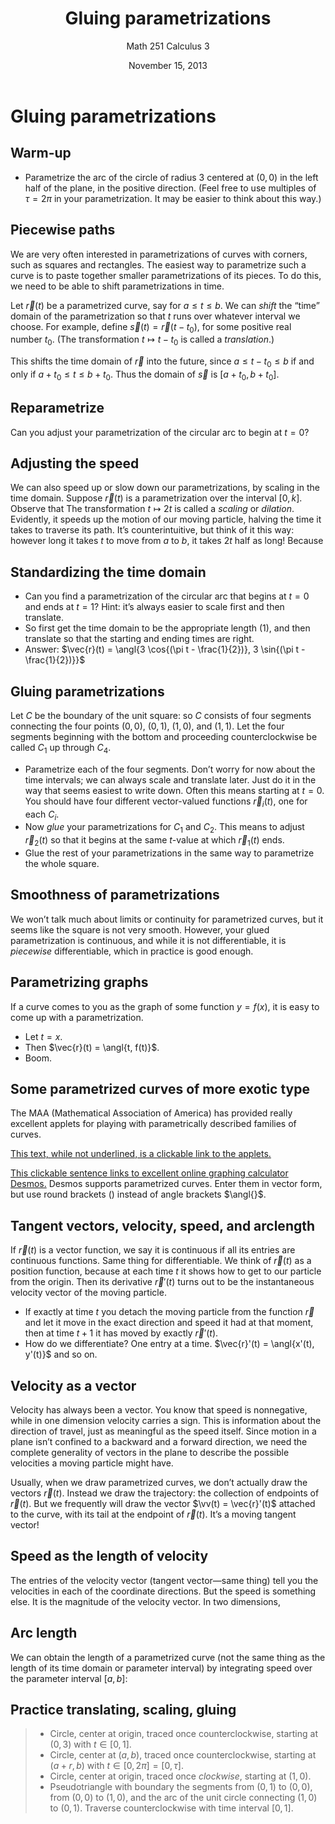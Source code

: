 % Gluing parametrizations
% Math 251 Calculus 3
% November 15, 2013

# Gluing parametrizations

## Warm-up

- Parametrize the arc of the circle of radius $3$ centered at $(0,0)$ in the left half of the plane, in the positive direction. (Feel free to use multiples of $\tau = 2\pi$ in your parametrization. It may be easier to think about this way.)

## Piecewise paths

We are very often interested in parametrizations of curves with corners, such as squares and rectangles. The easiest way to parametrize such a curve is to paste together smaller parametrizations of its pieces. To do this, we need to be able to shift parametrizations in time.

Let $\vec{r}(t)$ be a parametrized curve, say for $a \leq t \leq b$. We can *shift* the "time" domain of the parametrization so that $t$ runs over whatever interval we choose. For example, define $\vec{s}(t) = \vec{r}(t - t_0)$, for some positive real number $t_0$. (The transformation $t \mapsto t - t_0$ is called a *translation*.)

This shifts the time domain of $\vec{r}$ into the future, since $a \leq t - t_0 \leq b$ if and only if $a + t_0 \leq t \leq b + t_0$. Thus the domain of $\vec{s}$ is $[a + t_0, b+t_0]$.

## Reparametrize

Can you adjust your parametrization of the circular arc to begin at $t = 0$? 

## Adjusting the speed

We can also speed up or slow down our parametrizations, by scaling in the time domain. Suppose $\vec{r}(t)$ is a parametrization over the interval $[0, k]$. Observe that 
\begin{equation*}
    0 \leq t \leq k \quad \text{if and only if} \quad 0 \leq 2t \leq 2k.
\end{equation*}
The transformation $t \mapsto 2t$ is called a *scaling* or *dilation*. Evidently, it speeds up the motion of our moving particle, halving the time it takes to traverse its path. It's counterintuitive, but think of it this way: however long it takes $t$ to move from $a$ to $b$, it takes $2t$ half as long! Because
\begin{equation*}
    \frac{b}{2} - \frac{a}{2} = \frac{b-a}{2} = \frac{1}{2}(b-a).
\end{equation*}

## Standardizing the time domain

- Can you find a parametrization of the circular arc that begins at $t = 0$ and ends at $t = 1$? Hint: it's always easier to scale first and then translate. 
- So first get the time domain to be the appropriate length (1), and then translate so that the starting and ending times are right.
- Answer: $\vec{r}(t) = \angl{3 \cos{(\pi t - \frac{1}{2})}, 3 \sin{(\pi t - \frac{1}{2})}}$

## Gluing parametrizations

Let $C$ be the boundary of the unit square: so $C$ consists of four segments connecting the four points $(0,0)$, $(0,1)$, $(1,0)$, and $(1,1)$. Let the four segments beginning with the bottom and proceeding counterclockwise be called $C_1$ up through $C_4$.

- Parametrize each of the four segments. Don't worry for now about the time intervals; we can always scale and translate later. Just do it in the way that seems easiest to write down. Often this means starting at $t = 0$. You should have four different vector-valued functions $\vec{r}_i(t)$, one for each $C_i$.
- Now *glue* your parametrizations for $C_1$ and $C_2$. This means to adjust $\vec{r}_2(t)$ so that it begins at the same $t$-value at which $\vec{r}_1(t)$ ends.
- Glue the rest of your parametrizations in the same way to parametrize the whole square.

## Smoothness of parametrizations

We won't talk much about limits or continuity for parametrized curves, but it seems like the square is not very smooth. However, your glued parametrization is continuous, and while it is not differentiable, it is *piecewise* differentiable, which in practice is good enough.

## Parametrizing graphs

If a curve comes to you as the graph of some function $y = f(x)$, it is easy to come up with a parametrization. 

- Let $t = x$. 
- Then $\vec{r}(t) = \angl{t, f(t)}$. 
- Boom.

## Some parametrized curves of more exotic type

The MAA (Mathematical Association of America) has provided really excellent applets for playing with parametrically described families of curves.

[This text, while not underlined, is a clickable link to the applets.](http://www.maa.org/publications/periodicals/loci/resources/the-beauty-of-parametric-curves-the-applets)

[This clickable sentence links to excellent online graphing calculator Desmos.](http://www.desmos.com) Desmos supports parametrized curves. Enter them in vector form, but use round brackets $()$ instead of angle brackets $\angl{}$.

## Tangent vectors, velocity, speed, and arclength

If $\vec{r}(t)$ is a vector function, we say it is continuous if all its entries are continuous functions. Same thing for differentiable. We think of $\vec{r}(t)$ as a position function, because at each time $t$ it shows how to get to our particle from the origin. Then its derivative $\vec{r}'(t)$ turns out to be the instantaneous velocity vector of the moving particle.

- If exactly at time $t$ you detach the moving particle from the function $\vec{r}$ and let it move in the exact direction and speed it had at that moment, then at time $t+1$ it has moved by exactly $\vec{r}'(t)$.
- How do we differentiate? One entry at a time. $\vec{r}'(t) = \angl{x'(t), y'(t)}$ and so on.

## Velocity as a vector

Velocity has always been a vector. You know that speed is nonnegative, while in one dimension velocity carries a sign. This is information about the direction of travel, just as meaningful as the speed itself. Since motion in a plane isn't confined to a backward and a forward direction, we need the complete generality of vectors in the plane to describe the possible velocities a moving particle might have.

Usually, when we draw parametrized curves, we don't actually draw the vectors $\vec{r}(t)$. Instead we draw the trajectory: the collection of endpoints of $\vec{r}(t)$. But we frequently will draw the vector $\vv(t) = \vec{r}'(t)$ attached to the curve, with its tail at the endpoint of $\vec{r}(t)$. It's a moving tangent vector!

## Speed as the length of velocity

The entries of the velocity vector (tangent vector---same thing) tell you the velocities in each of the coordinate directions. But the speed is something else. It is the magnitude of the velocity vector. In two dimensions,
\begin{equation*}
    \frac{ds}{dt} = \norm{\angl{x'(t), y'(t)}} = \sqrt{x'(t)^2 + y'(t)^2}
\end{equation*}

## Arc length

We can obtain the length of a parametrized curve (not the same thing as the length of its time domain or parameter interval) by integrating speed over the parameter interval $[a,b]$:
\begin{equation*}
    s = \int_a^b \frac{ds}{dt} \; dt = \int_a^b \sqrt{\left( \frac{dx}{dt} \right)^2 + \left( \frac{dy}{dt} \right)^2} \; dt
\end{equation*}

## Practice translating, scaling, gluing

> - Circle, center at origin, traced once counterclockwise, starting at $(0,3)$ with $t \in [0,1]$.
> - Circle, center at $(a,b)$, traced once counterclockwise, starting at $(a+r, b)$ with $t \in [0, 2\pi] = [0, \tau]$.
> - Circle, center at origin, traced once *clockwise*, starting at $(1,0)$.
> - Pseudotriangle with boundary the segments from $(0,1)$ to $(0,0)$, from $(0,0)$ to $(1,0)$, and the arc of the unit circle connecting $(1,0)$ to $(0,1)$. Traverse counterclockwise with time interval $[0,1]$.